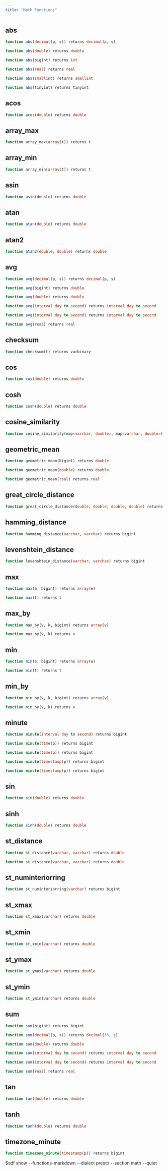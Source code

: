 ```yaml
---
title: "Math Functions"
---
```


## abs
```sql
function abs(decimal(p, s)) returns decimal(p, s)
```


```sql
function abs(double) returns double
```


```sql
function abs(bigint) returns int
```


```sql
function abs(real) returns real
```


```sql
function abs(smallint) returns smallint
```


```sql
function abs(tinyint) returns tinyint
```


## acos
```sql
function acos(double) returns double
```


## array_max
```sql
function array_max(array(t)) returns t
```


## array_min
```sql
function array_min(array(t)) returns t
```


## asin
```sql
function asin(double) returns double
```


## atan
```sql
function atan(double) returns double
```


## atan2
```sql
function atan2(double, double) returns double
```


## avg
```sql
function avg(decimal(p, s)) returns decimal(p, s)
```


```sql
function avg(bigint) returns double
```


```sql
function avg(double) returns double
```


```sql
function avg(interval day to second) returns interval day to second
```


```sql
function avg(interval day to second) returns interval day to second
```


```sql
function avg(real) returns real
```


## checksum
```sql
function checksum(t) returns varbinary
```


## cos
```sql
function cos(double) returns double
```


## cosh
```sql
function cosh(double) returns double
```


## cosine_similarity
```sql
function cosine_similarity(map<varchar, double>, map<varchar, double>) returns double
```


## geometric_mean
```sql
function geometric_mean(bigint) returns double
```


```sql
function geometric_mean(double) returns double
```


```sql
function geometric_mean(real) returns real
```


## great_circle_distance
```sql
function great_circle_distance(double, double, double, double) returns double
```


## hamming_distance
```sql
function hamming_distance(varchar, varchar) returns bigint
```


## levenshtein_distance
```sql
function levenshtein_distance(varchar, varchar) returns bigint
```


## max
```sql
function max(e, bigint) returns array(e)
```


```sql
function max(t) returns t
```


## max_by
```sql
function max_by(v, k, bigint) returns array(v)
```


```sql
function max_by(v, k) returns v
```


## min
```sql
function min(e, bigint) returns array(e)
```


```sql
function min(t) returns t
```


## min_by
```sql
function min_by(v, k, bigint) returns array(v)
```


```sql
function min_by(v, k) returns v
```


## minute
```sql
function minute(interval day to second) returns bigint
```


```sql
function minute(time(p)) returns bigint
```


```sql
function minute(time(p)) returns bigint
```


```sql
function minute(timestamp(p)) returns bigint
```


```sql
function minute(timestamp(p)) returns bigint
```


## sin
```sql
function sin(double) returns double
```


## sinh
```sql
function sinh(double) returns double
```


## st_distance
```sql
function st_distance(varchar, varchar) returns double
```


```sql
function st_distance(varchar, varchar) returns double
```


## st_numinteriorring
```sql
function st_numinteriorring(varchar) returns bigint
```


## st_xmax
```sql
function st_xmax(varchar) returns double
```


## st_xmin
```sql
function st_xmin(varchar) returns double
```


## st_ymax
```sql
function st_ymax(varchar) returns double
```


## st_ymin
```sql
function st_ymin(varchar) returns double
```


## sum
```sql
function sum(bigint) returns bigint
```


```sql
function sum(decimal(p, s)) returns decimal(38, s)
```


```sql
function sum(double) returns double
```


```sql
function sum(interval day to second) returns interval day to second
```


```sql
function sum(interval day to second) returns interval day to second
```


```sql
function sum(real) returns real
```


## tan
```sql
function tan(double) returns double
```


## tanh
```sql
function tanh(double) returns double
```


## timezone_minute
```sql
function timezone_minute(timestamp(p)) returns bigint
```



$sdf show --functions-markdown --dialect presto --section math --quiet

```
